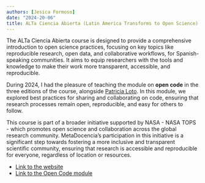 ```yaml
---
authors: [Jesica Formoso]
date: "2024-20-06"
title: ALTa Ciencia Abierta (Latin America Transforms to Open Science)
---
```


The ALTa Ciencia Abierta course is designed to provide a comprehensive introduction to open science practices, focusing on key topics like reproducible research, open data, and collaborative workflows, for Spanish-speaking communities. It aims to equip researchers with the tools and knowledge to make their work more transparent, accessible, and reproducible.

During 2024, I had the pleasure of teaching the module on **open code** in the three editions of the course, alongside [Patricia Loto](https://www.metadocencia.org/authors/patriloto/). In this module, we explored best practices for sharing and collaborating on code, ensuring that research processes remain open, reproducible, and easy for others to follow.

This course is part of a broader initiative supported by NASA - NASA TOPS - which promotes open science and collaboration across the global research community. MetaDocencia’s participation in this initiative is a significant step towards fostering a more inclusive and transparent scientific community, ensuring that research is accessible and reproducible for everyone, regardless of location or resources.

- [Link to the website](https://www.metadocencia.org/en/proyecto/nasa-spanish/)
- [Link to the Open Code module](https://zenodo.org/records/14047967)